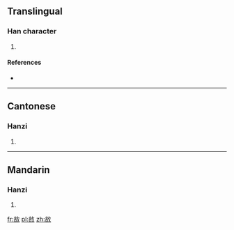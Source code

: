 ==Translingual==

===Han character===
{{Han char|rn=66|rad=攴|as=08|sn=12|four=0864<sub>0</sub>|canj=卜口人大 (YROK)|ids=⿰[[咅]][[攵]]}}

# {{defn|Han|sort=攴08}}

====References====
* {{Han ref|kx=0473.171|dj=0826.110|hdz=21465.070|uh=6568|ud=25960|bh=D977|bd=55671}}

----

==Cantonese==

===Hanzi===
{{yue-hanzi|jyut=[[tau2]]|y=tau2}}

# {{defn|lang=yue|sort=攴08}}

----

==Mandarin==

===Hanzi===
{{cmn-hanzi|pin=[[dǒu]] ([[dou3]])|wg=tou<sup>3</sup>}}

# {{defn|lang=cmn|sort=攴08}}

[[fr:敨]]
[[pl:敨]]
[[zh:敨]]